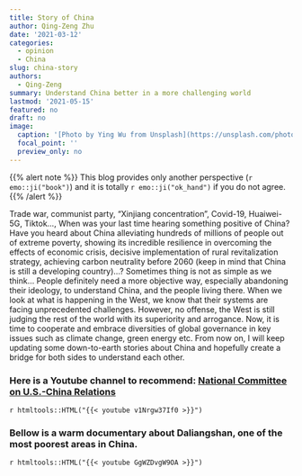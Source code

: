```yaml
---
title: Story of China
author: Qing-Zeng Zhu
date: '2021-03-12'
categories:
  - opinion
  - China
slug: china-story
authors:
  - Qing-Zeng
summary: Understand China better in a more challenging world
lastmod: '2021-05-15'
featured: no
draft: no
image:
  caption: '[Photo by Ying Wu from Unsplash](https://unsplash.com/photos/NsNRu6dfRds)'
  focal_point: ''
  preview_only: no
---
```

{{% alert note %}}
This blog provides only another perspective (`r emo::ji("book")`) and it is totally `r emo::ji("ok_hand")` if you do not agree.
{{% /alert %}}

Trade war, communist party, "Xinjiang concentration", Covid-19, Huaiwei-5G, Tiktok..., When was your last time hearing something positive of China? Have you heard about China alleviating hundreds of millions of people out of extreme poverty, showing its incredible  resilience in overcoming the effects of economic crisis, decisive implementation of rural revitalization strategy, achieving carbon neutrality before 2060 (keep in mind that China is still a developing country)...? Sometimes thing is not as simple as we think... People definitely need a more objective way, especially abandoning their ideology, to understand China, and the people living there. When we look at what is happening in the West, we know that their systems are facing unprecedented challenges. However, no offense, the West is still judging the rest of the world with its superiority and arrogance. Now, it is time to cooperate and embrace diversities of global governance in key issues such as climate change, green energy etc. From now on, I will keep updating some down-to-earth stories about China and hopefully create a bridge for both sides to understand each other.

### Here is a Youtube channel to recommend: [National Committee on U.S.-China Relations](https://www.youtube.com/channel/UC1E5-wg_F4vFWWsP-CTcP1g)

`r htmltools::HTML("{{< youtube v1Nrgw37If0 >}}")`

### Bellow is a warm documentary about Daliangshan, one of the most poorest areas in China.

`r htmltools::HTML("{{< youtube GgWZDvgW9OA >}}")`

